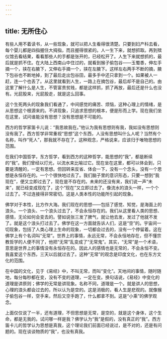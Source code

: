 ```yaml
---
---
---
```

title: 无所住心
---




有些人用不着读书，从一些现象，就可以把人生看得很清楚。只要到妇产科去看，每个婴儿都是四指握住大拇指，而且握得很紧的。人一生下来，就想抓取。再到殡仪馆去看结果，看看那些人的手都是张开的，已经松开了。人生下来就想抓的，最后就是抓不住。在大陆上西南山中住过的，就看到猴子偷包谷——玉蜀黍，伸左手摘一个，挟在右腋下，又伸右手摘一个，挟在左腋下。这样左右两手不断的摘，腋下包谷也不断地掉，到了最后走出包谷田，最多手中还只拿到一个。如果被人一赶，连一个也丢了。从这里就看到人生，一路上在摘包谷，最后却不是自己的。由这里了解什么是人生，不管富贵贫贱，都是这样抓，抓了再放，最后还是什么也没有。光屁股来，光屁股走，就是这么回事。

这个生死两头的现象我们看通了，中间感觉的痛苦、烦恼，这种心理上的情绪，是从思想这个根源来的。不讲现象，只追求思想的根本，便是形而上学。现在我们坐在这里，试问谁能没有思想？没有思想是不可能的。

西方的哲学家笛卡儿说：“我思故我在。”他认为我有思想则有我，我如没有思想则没有我了。西方哲学非常重视“思想”这个东西，人没有思想叫什么人呢？当然有个名称，叫作“死人”，那我就不存在了。这种观念，严格说来，应该归于唯物思想的范围。

在我们中国哲学，东方哲学，看到西方的这种哲学，能思想的“我”，都是断续的“我”。我们曾经以灯光，以流水来比喻过它。现在坐在这里，都可以体会到，只要是清醒的，一定有思想。但回转来反省、体会一下，没有一个念头，没有一个思想是永恒存在的。一个个很快地过去了。我们脑子里的意识形态，只要一想到“我现在”，便又立即过去了，现在是不存在的。未来的还没有来，我们说一声“未来”，就已经变成现在了，这个“现在”又立即过去了。像流水的浪头一样，一个个过去了。不过连接得非常密切。这是人类本性的功能所引起的现象。

佛学对于本性，比方作大海。我们现在的思想——包括了感觉、知觉，是海面上的浪头。一个浪头、一个浪头过去了，不会永恒存在的。我们从这里看人类的思想、感情，无论如何会变去的。譬如说张三发了脾气，就让他去发，发过了他就不发了。就是这个浪头打过去了。佛学在这一方面就告诉人们，这是“空”的。宇宙间一切现象，包括了人类心理上生命的现象，一切都会过去的，没有一个停留着。这在佛学上有个名词叫“无常”。世界上的事情，永远无常，不会永恒地存在，但不懂宗教哲学的人便不同了，他把“无常”乱变成了“无常鬼”。其实，“无常”是一个术语，意思是世界上的事情没有永恒存在的。因此人的感情也是无常的，不会永恒不变。我喜爱这个东西，三天以后就过去了。这种“无常”的观念是印度文化，也在东方文化的范围。

在中国的文化，见于《易经》中，不叫无常，而叫“变化”。天地间的事情，随时随地，每分每秒都在变，没有不变的道理，一定在变。换句话说，《易经》中变化的道理是讲原则；佛学的无常是讲现象。名称不同，道理是一个。就是讲人的思想，心理的浪头都会过去的，所以认为是空的。这是消极的，看人生是悲观的。就像猴子偷包谷一样，空手来，然后又空手跑了，什么都拿不到。这是“小乘”的佛学观念。

上面仅仅说了一半，还有道理，不但思想是无常，是空的，就是这个身体，这个生命，都是无我的。试问哪一样是我？佛学认为“我”是假的，没有真正的“我”。西方笛卡儿的哲学认为思想是真我，这个理论我们前面已经说过，是不对的，还是有问题的。现在谈谈物质的“我”，也没有真我。